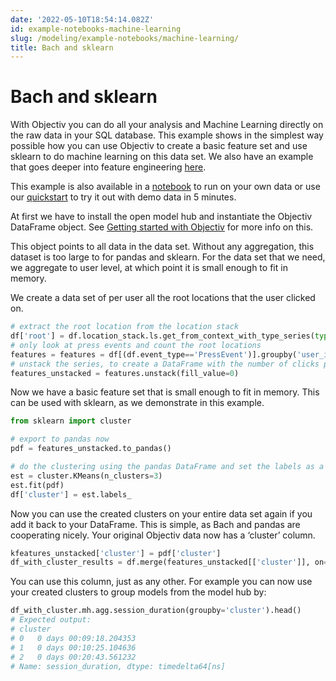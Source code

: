 ```yaml
---
date: '2022-05-10T18:54:14.082Z'
id: example-notebooks-machine-learning
slug: /modeling/example-notebooks/machine-learning/
title: Bach and sklearn
---
```


# Bach and sklearn

With Objectiv you can do all your analysis and Machine Learning directly on the raw data in your SQL database.
This example shows in the simplest way possible how you can use Objectiv to create a basic feature set and use
sklearn to do machine learning on this data set. We also have an example that goes deeper into
feature engineering [here](/modeling/example-notebooks/feature-engineering.mdx).

This example is also available in a [notebook](https://github.com/objectiv/objectiv-analytics/blob/main/notebooks/sklearn-example.ipynb)
to run on your own data or use our
[quickstart](https://objectiv.io/docs/home/quickstart-guide/) to try it out with demo data in 5 minutes.

At first we have to install the open model hub and instantiate the Objectiv DataFrame object. See
[Getting started with Objectiv](/modeling/example-notebooks/index.mdx) for more info on this.

This object points to all data in the data set. Without any aggregation, this dataset is too large to
for pandas and sklearn. For the data set that we need, we aggregate to user level, at which point it is
small enough to fit in memory.

We create a data set of per user all the root locations that the user clicked on.

```python
# extract the root location from the location stack
df['root'] = df.location_stack.ls.get_from_context_with_type_series(type='RootLocationContext', key='id')
# only look at press events and count the root locations
features = features = df[(df.event_type=='PressEvent')].groupby('user_id').root.value_counts()
# unstack the series, to create a DataFrame with the number of clicks per root location as columns
features_unstacked = features.unstack(fill_value=0)
```

Now we have a basic feature set that is small enough to fit in memory. This can be used with sklearn, as we
demonstrate in this example.

```python
from sklearn import cluster

# export to pandas now
pdf = features_unstacked.to_pandas()

# do the clustering using the pandas DataFrame and set the labels as a column to that DataFrame
est = cluster.KMeans(n_clusters=3)
est.fit(pdf)
df['cluster'] = est.labels_
```

Now you can use the created clusters on your entire data set again if you add it back to your DataFrame.
This is simple, as Bach and pandas are cooperating nicely. Your original Objectiv data now has a ‘cluster’
column.

```python
kfeatures_unstacked['cluster'] = pdf['cluster']
df_with_cluster_results = df.merge(features_unstacked[['cluster']], on='user_id')
```

You can use this column, just as any other. For example you can now use your created clusters to group models
from the model hub by:

```python
df_with_cluster.mh.agg.session_duration(groupby='cluster').head()
# Expected output:
# cluster
# 0   0 days 00:09:18.204353
# 1   0 days 00:10:25.104636
# 2   0 days 00:20:43.561232
# Name: session_duration, dtype: timedelta64[ns]
```
